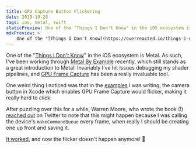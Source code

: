 ```yaml
---
title: GPU Capture Button Flickering
date: 2019-10-28
tags: ios, metal, swift
staticPreview: One of the "Things I Don't Know" in the iOS ecosystem is Metal. As such, I've been working through Metal By Example recently, which still stands as a great introduction to Metal...
mdxPreview: >
    One of the "[Things I Don't Know](https://overreacted.io/things-i-dont-know-as-of-2018/)" in the iOS ecosystem is Metal. As such, I've been working through [Metal By Example](https://metalbyexample.com/) recently, which still stands as a great introduction to Metal...
---
```


One of the "[Things I Don't Know](https://overreacted.io/things-i-dont-know-as-of-2018/)" in the iOS ecosystem is Metal. As such, I've been working through [Metal By Example](https://metalbyexample.com/) recently, which still stands as a great introduction to Metal. Invariably I've hit issues debugging my shader pipelines, and [GPU Frame Capture](https://app.plangrid.com/projects/712902dd-d42d-d9de-9557-86222a6ef5b2/sheets) has been a really invaluable tool.

One weird thing I noticed was that in the [examples](https://github.com/noahsark769/MetalByExampleExamples) I was writing, the camera button in Xcode which enables GPU Frame Capture would flicker, making it really hard to click:

<CaptionedImage max={200} filename="gpu-frame-capture.gif" alt="GIF showing the camera button flickering" caption="" />

After puzzling over this for a while, Warren Moore, who wrote the book (!) [reached out](https://twitter.com/warrenm/status/1188915996125356032) on Twitter to note that this might happen because I was calling the device's `makeCommandQueue` every frame, when really I should be creating one up front and saving it.

[It worked](https://github.com/noahsark769/MetalByExampleExamples/commit/6a6e7b0320bc877e58c055fd5f084fe91ff5e1ad#diff-c11c08d51dee2b1b6b212e4dc20e1d65R21), and now the flicker doesn't happen anymore! 🎉

